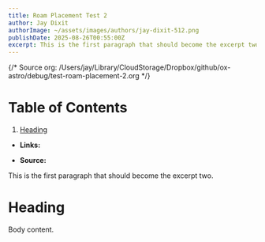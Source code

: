 ```yaml
---
title: Roam Placement Test 2
author: Jay Dixit
authorImage: ~/assets/images/authors/jay-dixit-512.png
publishDate: 2025-08-26T00:55:00Z
excerpt: This is the first paragraph that should become the excerpt two.
---
```

{/* Source org: /Users/jay/Library/CloudStorage/Dropbox/github/ox-astro/debug/test-roam-placement-2.org */}

# Table of Contents

1.  [Heading](#org667f3c5)

-   **Links:** 

-   **Source:** 

This is the first paragraph that should become the excerpt two.

# Heading

Body content.

